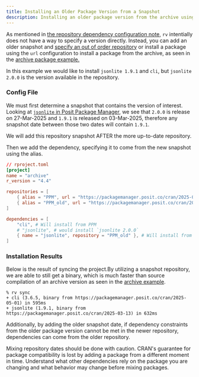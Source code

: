 ```yaml
---
title: Installing an Older Package Version from a Snapshot
description: Installing an older package version from the archive using the `url` configuration option.
---
```



As mentioned in [the repository dependency configuration note](../../config/common_config/#repository),
`rv` intentially does not have a way to specify a version directly. Instead, you can add an older snapshot 
and [specify an out of order repository](../../config/common_config/#repository) or install a package 
using the `url` configuration to install a package from the archive, as seen in the [archive package example.](../archive_pkg)

In this example we would like to install `jsonlite 1.9.1` and `cli`, but `jsonlite 2.0.0` is the version available in the repository.

### Config File

We must first determine a snapshot that contains the version of interest. 
Looking at [`jsonlite` in Posit Package Manager](https://packagemanager.posit.co/client/#/repos/cran/packages/overview?search=jsonlite), 
we see that `2.0.0` is release on 27-Mar-2025 and `1.9.1` is released on 03-Mar-2025, therefore any snapshot date between those two dates will contain `1.9.1`.

We will add this repository snapshot AFTER the more up-to-date repository.

Then we add the dependency, specifying it to come from the new snapshot using the alias.

```toml ins={8}
// rproject.toml
[project]
name = "archive"
r_version = "4.4"

repositories = [
    { alias = "PPM", url = "https://packagemanager.posit.co/cran/2025-05-01" },
    { alias = "PPM_old", url = "https://packagemanager.posit.co/cran/2025-03-13" },
]

dependencies = [
    "cli", # Will install from PPM
    # "jsonlite", # would install `jsonlite 2.0.0`
    { name = "jsonlite", repository = "PPM_old" }, # Will install from PPM_old
]
```

### Installation Results
Below is the result of syncing the project.By utilizing a snapshot repository, we are able to still get a binary, 
which is much faster than source compilation of an archive version as seen in the [archive example](../archive_pkg).

```shell
% rv sync
+ cli (3.6.5, binary from https://packagemanager.posit.co/cran/2025-05-01) in 595ms
+ jsonlite (1.9.1, binary from https://packagemanager.posit.co/cran/2025-03-13) in 632ms
```

Additionally, by adding the older snapshot date, if dependency constraints from the older package version cannot be met
in the newer repository, dependencies can come from the older repository. 

<Aside type="note">
Mixing repository dates should be done with caution. CRAN's guarantee for package compatibility is lost by adding a package from a 
different moment in time. Understand what other dependencies rely on the package you are changing and what behavior may change before
mixing packages.
</Aside>